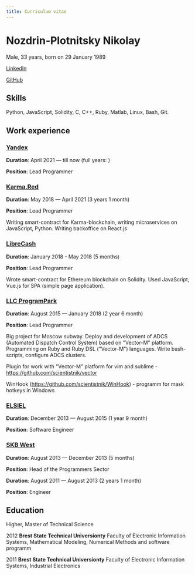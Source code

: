 ```yaml
---
title: Curriculum vitae
---
```


# Nozdrin-Plotnitsky Nikolay

Male, 33 years, born on 29 January 1989

[LinkedIn](www.linkedin.com/in/scientistnik)

[GitHub](https://github.com/scientistnik)

## Skills

Python, JavaScript, Solidity, С, С++, Ruby, Matlab, Linux, Bash, Git.

## Work experience

### [Yandex](https://ya.ru)

**Duration**: April 2021 — till now (full years: <DurationCalc begin="2021-04-13"/>)

**Position**: Lead Programmer

### [Karma.Red](https://www.karma.red)

**Duration**: May 2018 — April 2021 (3 years 1 month)

**Position**: Lead Programmer

Writing smart-contract for Karma-blockchain, writing microservices on JavaScript, Python. Writing backoffice on React.js

### [LibreCash](https://github.com/LibreCash)

**Duration**: January 2018 - May 2018 (5 months)

**Position**: Lead Programmer

Wrote smart-contract for Ethereum blockchain on Solidity. Used JavaScript, Vue.js for SPA (simple page application).

### [LLC ProgramPark](https://www.programpark.ru)

**Duration**: August 2015 — January 2018 (2 year 6 month)

**Position**: Lead Programmer

Big project for Moscow subway. Deploy and development of ADCS (Automated Dispatch Control System) based on "Vector-M" platform. Programming on Ruby and Ruby DSL ("Vector-M") languages. Write bash-scripts, configure ADCS clusters.

Plugin for work with "Vector-M" platform for vim and sublime - https://github.com/scientistnik/vector

WinHook (https://github.com/scientistnik/WinHook) - programm for mask hotkeys in Windows

### [ELSIEL](https://www.elsiel.ru)

**Duration**: December 2013 — August 2015 (1 year 9 month)

**Position**: Software Engineer


### [SKB West](https://skbwest.by)

**Duration**: August 2013 — December 2013 (5 months)

**Position**: Head of the Programmers Sector


**Duration**: August 2011 — August 2013 (2 years 1 month)

**Position**: Engineer

## Education

Higher, Master of Technical Science

2012 **Brest State Technical Universionty**
Faculty of Electronic Information Systems, Mathematical Modeling, Numerical
Methods and software programm

2011 **Brest State Technical Universionty**
Faculty of Electronic Information Systems, Industrial Electronics
